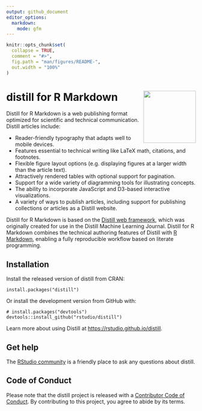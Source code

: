 ```yaml
---
output: github_document
editor_options:
  markdown:
    mode: gfm
---
```


<!-- README.md is generated from README.Rmd. Please edit that file -->

```r
knitr::opts_chunk$set(
  collapse = TRUE,
  comment = "#>",
  fig.path = "man/figures/README-",
  out.width = "100%"
)
```

# distill for R Markdown <img src="man/figures/logo.png" align="right" height="139"/>

Distill for R Markdown is a web publishing format optimized for scientific and technical communication. Distill articles include:

-   Reader-friendly typography that adapts well to mobile devices.
-   Features essential to technical writing like LaTeX math, citations, and footnotes.
-   Flexible figure layout options (e.g. displaying figures at a larger width than the article text).
-   Attractively rendered tables with optional support for pagination.
-   Support for a wide variety of diagramming tools for illustrating concepts.
-   The ability to incorporate JavaScript and D3-based interactive visualizations.
-   A variety of ways to publish articles, including support for publishing collections or articles as a Distill website.

Distill for R Markdown is based on the [Distill web framework](https://github.com/distillpub/template), which was originally created for use in the Distill Machine Learning Journal. Distill for R Markdown combines the technical authoring features of Distill with [R Markdown](https://rmarkdown.rstudio.com/), enabling a fully reproducible workflow based on literate programming.

## Installation

Install the released version of distill from CRAN:

    install.packages("distill")

Or install the development version from GitHub with:

    # install.packages("devtools")
    devtools::install_github("rstudio/distill")

Learn more about using Distill at <https://rstudio.github.io/distill>.

## Get help

The [RStudio community](https://community.rstudio.com/tag/distill) is a friendly place to ask any questions about distill.

## Code of Conduct

Please note that the distill project is released with a [Contributor Code of Conduct](https://pkgs.rstudio.com/distill/CODE_OF_CONDUCT.html). By contributing to this project, you agree to abide by its terms.

